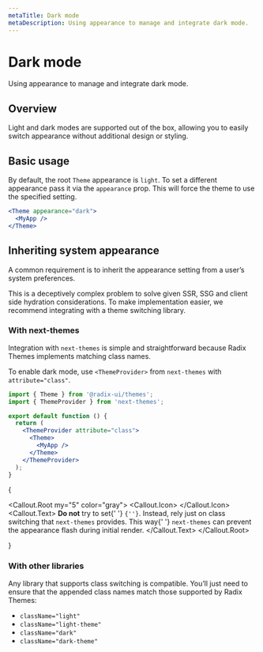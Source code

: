 ```yaml
---
metaTitle: Dark mode
metaDescription: Using appearance to manage and integrate dark mode.
---
```


# Dark mode

<Description>Using appearance to manage and integrate dark mode.</Description>

## Overview

Light and dark modes are supported out of the box, allowing you to easily switch appearance without additional design or styling.

<Box my="5">
  <ThemesDarkModeExample />
</Box>

## Basic usage

By default, the root `Theme` appearance is `light`. To set a different appearance pass it via the `appearance` prop. This will force the theme to use the specified setting.

```jsx line=1
<Theme appearance="dark">
  <MyApp />
</Theme>
```

## Inheriting system appearance

A common requirement is to inherit the appearance setting from a user’s system preferences.

This is a deceptively complex problem to solve given SSR, SSG and client side hydration considerations. To make implementation easier, we recommend integrating with a theme switching library.

### With next-themes

Integration with `next-themes` is simple and straightforward because Radix Themes implements matching class names.

To enable dark mode, use `<ThemeProvider>` from `next-themes` with `attribute="class"`.

```jsx line=6
import { Theme } from '@radix-ui/themes';
import { ThemeProvider } from 'next-themes';

export default function () {
  return (
    <ThemeProvider attribute="class">
      <Theme>
        <MyApp />
      </Theme>
    </ThemeProvider>
  );
}
```

{

<Callout.Root my="5" color="gray">
  <Callout.Icon>
    <InfoCircledIcon />
  </Callout.Icon>
  <Callout.Text>
    <Strong>Do not</Strong> try to set{' '}
    <Code>{'<Theme appearance={resolvedTheme}>'}</Code>. Instead, rely just on
    class switching that <Code>next-themes</Code> provides. This way{' '}
    <Code>next-themes</Code> can prevent the appearance flash during initial
    render.
  </Callout.Text>
</Callout.Root>

}

### With other libraries

Any library that supports class switching is compatible. You’ll just need to ensure that the appended class names match those supported by Radix Themes:

- `className="light"`
- `className="light-theme"`
- `className="dark"`
- `className="dark-theme"`
